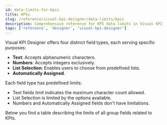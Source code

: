 ```yaml
---
id: data-limits-for-kpis
title: KPIs
slug: /reference/visual-kpi-designer/data-limits/kpis
description: Comprehensive reference for KPI data limits in Visual KPI Designer, detailing field types, character restrictions, and configuration options.
tags: ['reference', 'designer', 'visual-kpi-designer']
---
```


<head>
  <title>KPIs</title>
  <meta name="keywords" content="KPIs, Data Limits, Visual KPI Designer, designer, Visual KPI, reference, field types, character limits"/>
</head>


Visual KPI Designer offers four distinct field types, each serving specific purposes:

- **Text**: Accepts alphanumeric characters.
- **Numbers**: Accepts integers exclusively.
- **List Selection**: Enables users to choose from predefined lists.
- **Automatically Assigned**.

Each field type has predefined limits:

- Text fields limit indicates the maximum character count allowed.
- List Selection is limited by the options available.
- Numbers and Automatically Assigned fields don't have limitations.

Below you find a table describing the limits of all group fields related to KPIs.

<JsonToTable jsonData={table} />